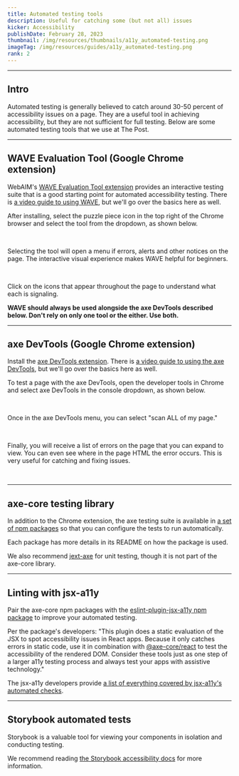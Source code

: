 ```yaml
---
title: Automated testing tools
description: Useful for catching some (but not all) issues
kicker: Accessibility
publishDate: February 28, 2023
thumbnail: /img/resources/thumbnails/a11y_automated-testing.png
imageTag: /img/resources/guides/a11y_automated-testing.png
rank: 2
---
```


---

## Intro

Automated testing is generally believed to catch around 30-50 percent of accessibility issues on a page. They are a useful tool in achieving accessibility, but they are not sufficient for full testing. Below are some automated testing tools that we use at The Post.

---

## WAVE Evaluation Tool (Google Chrome extension)

WebAIM's [WAVE Evaluation Tool extension](https://chrome.google.com/webstore/detail/wave-evaluation-tool/jbbplnpkjmmeebjpijfedlgcdilocofh?hl=en-US) provides an interactive testing suite that is a good starting point for automated accessibility testing. There is [a video guide to using WAVE](https://www.youtube.com/watch?v=ITUDiTgAZY0), but we'll go over the basics here as well.

After installing, select the puzzle piece icon in the top right of the Chrome browser and select the tool from the dropdown, as shown below.

<Container>
  <Box css={{ display: "flex", justifyContent: "center", margin: "auto" }}>
    <InlineImage
      width={836}
      height={448}
      src="/images/wave-step-one.png"
      alt="Screenshot shows The Washington Post homepage with the Chrome browser extensions menu open in the top right corner of the browser. The WAVE Evaluation Tool is highlighted in the menu as the user has it in focus."
    />
  </Box>
</Container>
<br />

Selecting the tool will open a menu if errors, alerts and other notices on the page. The interactive visual experience makes WAVE helpful for beginners.

<Container>
  <Box css={{ display: "flex", justifyContent: "center", margin: "auto" }}>
    <InlineImage
      width={836}
      height={448}
      src="/images/wave-step-two.png"
      alt="Screenshot shows The Washington Post homepage with the The WAVE Evaluation Tool menu open on the left side of the screen. The menu lists a summary of errors, alerts and other notices on the page, and the homepage itself has colorful icons sprinkled throughout it to show where the tool's audit flagged things that can be viewed in more detail."
    />
  </Box>
</Container>
<br />

Click on the icons that appear throughout the page to understand what each is signaling.

**WAVE should always be used alongside the axe DevTools described below. Don't rely on only one tool or the either. Use both.**

---

## axe DevTools (Google Chrome extension)

Install the [axe DevTools extension](https://chrome.google.com/webstore/detail/axe-devtools-web-accessib/lhdoppojpmngadmnindnejefpokejbdd?hl=en-US). There is [a video guide to using the axe DevTools](https://www.youtube.com/watch?v=iRGB40c_YJc&t=36s), but we'll go over the basics here as well.

To test a page with the axe DevTools, open the developer tools in Chrome and select axe DevTools in the console dropdown, as shown below.

<Container>
  <Box css={{ display: "flex", justifyContent: "center", margin: "auto" }}>
    <InlineImage
      width={836}
      height={448}
      src="/images/axe-dev-tools-step-one.png"
      alt="Screenshot shows the Chrome dev tools menu open to the right of The Washington Post homepage. In the Chrome dev tools' 'More tabs' dropdown menu, the axe DevTools extension is highlighted as the user has it in focus."
    />
  </Box>
</Container>
<br />

Once in the axe DevTools menu, you can select "scan ALL of my page."

<Container>
  <Box css={{ display: "flex", justifyContent: "center", margin: "auto" }}>
    <InlineImage
      width={836}
      height={448}
      src="/images/axe-dev-tools-step-two.png"
      alt="Screenshot shows the axe DevTools menu open to the right of The Post's homepage. In the axe DevTools menu, 'Scan ALL of my page' is highlighted as the user has it in focus."
    />
  </Box>
</Container>
<br />

Finally, you will receive a list of errors on the page that you can expand to view. You can even see where in the page HTML the error occurs. This is very useful for catching and fixing issues.

<Container>
  <Box css={{ display: "flex", justifyContent: "center", margin: "auto" }}>
    <InlineImage
      width={836}
      height={448}
      src="/images/axe-dev-tools-step-three.png"
      alt="Screenshot shows the axe DevTools menu open to the right of The Post's homepage. In the axe DevTools menu, the results of full page scan are shown. A total of 45 issues were flagged, and the details of the first issue are expanded below the total."
    />
  </Box>
</Container>
<br />

---

## axe-core testing library

In addition to the Chrome extension, the axe testing suite is available in [a set of npm packages](https://github.com/dequelabs/axe-core-npm) so that you can configure the tests to run automatically.

Each package has more details in its README on how the package is used.

We also recommend [jext-axe](https://github.com/nickcolley/jest-axe) for unit testing, though it is not part of the axe-core library.

---

## Linting with jsx-a11y

Pair the axe-core npm packages with the [eslint-plugin-jsx-a11y npm package](https://www.npmjs.com/package/eslint-plugin-jsx-a11y) to improve your automated testing.

Per the package's developers: "This plugin does a static evaluation of the JSX to spot accessibility issues in React apps. Because it only catches errors in static code, use it in combination with [@axe-core/react](https://github.com/dequelabs/axe-core-npm/tree/develop/packages/react) to test the accessibility of the rendered DOM. Consider these tools just as one step of a larger a11y testing process and always test your apps with assistive technology."

The jsx-a11y developers provide [a list of everything covered by jsx-a11y's automated checks](https://www.npmjs.com/package/eslint-plugin-jsx-a11y#user-content-supported-rules).

---

## Storybook automated tests

Storybook is a valuable tool for viewing your components in isolation and conducting testing.

We recommend reading [the Storybook accessibility docs](https://storybook.js.org/docs/react/writing-tests/accessibility-testing) for more information.
